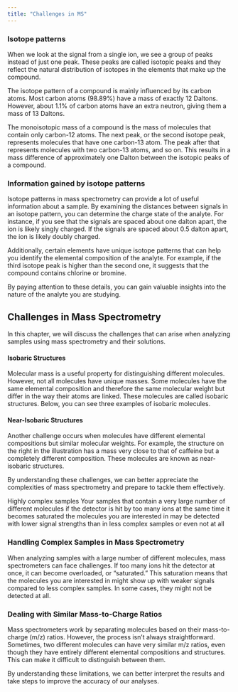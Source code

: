 ```yaml
---
title: "Challenges in MS"
---
```

### Isotope patterns

When we look at the signal from a single ion, we see a group of peaks instead of just one peak. These peaks are called isotopic peaks and they reflect the natural distribution of isotopes in the elements that make up the compound.

The isotope pattern of a compound is mainly influenced by its carbon atoms. Most carbon atoms (98.89%) have a mass of exactly 12 Daltons. However, about 1.1% of carbon atoms have an extra neutron, giving them a mass of 13 Daltons.

The monoisotopic mass of a compound is the mass of molecules that contain only carbon-12 atoms. The next peak, or the second isotope peak, represents molecules that have one carbon-13 atom. The peak after that represents molecules with two carbon-13 atoms, and so on. This results in a mass difference of approximately one Dalton between the isotopic peaks of a compound.


### Information gained by isotope patterns

Isotope patterns in mass spectrometry can provide a lot of useful information about a sample. By examining the distances between signals in an isotope pattern, you can determine the charge state of the analyte. For instance, if you see that the signals are spaced about one dalton apart, the ion is likely singly charged. If the signals are spaced about 0.5 dalton apart, the ion is likely doubly charged. 

Additionally, certain elements have unique isotope patterns that can help you identify the elemental composition of the analyte. For example, if the third isotope peak is higher than the second one, it suggests that the compound contains chlorine or bromine.

By paying attention to these details, you can gain valuable insights into the nature of the analyte you are studying. 

#################

## Challenges in Mass Spectrometry

In this chapter, we will discuss the challenges that can arise when analyzing samples using mass spectrometry and their solutions.

#### Isobaric Structures

Molecular mass is a useful property for distinguishing different molecules. However, not all molecules have unique masses. Some molecules have the same elemental composition and therefore the same molecular weight but differ in the way their atoms are linked. These molecules are called isobaric structures. Below, you can see three examples of isobaric molecules.

#### Near-Isobaric Structures

Another challenge occurs when molecules have different elemental compositions but similar molecular weights. For example, the structure on the right in the illustration has a mass very close to that of caffeine but a completely different composition. These molecules are known as near-isobaric structures.

By understanding these challenges, we can better appreciate the complexities of mass spectrometry and prepare to tackle them effectively. 






Highly complex samples
Your samples that contain a very large number of different molecules if the detector is hit by too many ions at the same time it becomes saturated the molecules you are interested in may be detected with lower signal strengths than in less complex samples or even not at all





### Handling Complex Samples in Mass Spectrometry

When analyzing samples with a large number of different molecules, mass spectrometers can face challenges. If too many ions hit the detector at once, it can become overloaded, or "saturated." This saturation means that the molecules you are interested in might show up with weaker signals compared to less complex samples. In some cases, they might not be detected at all.

### Dealing with Similar Mass-to-Charge Ratios

Mass spectrometers work by separating molecules based on their mass-to-charge (m/z) ratios. However, the process isn't always straightforward. Sometimes, two different molecules can have very similar m/z ratios, even though they have entirely different elemental compositions and structures. This can make it difficult to distinguish between them.

By understanding these limitations, we can better interpret the results and take steps to improve the accuracy of our analyses. 



